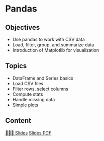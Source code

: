 # Pandas

## Objectives
- Use pandas to work with CSV data
- Load, filter, group, and summarize data
- Introduction of Matplotlib for visualization

## Topics
- DataFrame and Series basics
- Load CSV files 
- Filter rows, select columns
- Compute stats
- Handle missing data
- Simple plots


## Content

[👨🏻‍🏫 Slides]({{< var base_url>}}slides/Course5/slides.html){.btn .btn-outline-primary .btn role="button"} 
[Slides PDF]({{< var base_url>}}slides/Course5/slides.pdf){.btn .btn-outline-secondary .btn role="button"} 
